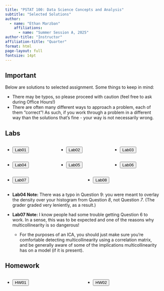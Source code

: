 ```yaml
---
title: "PSTAT 100: Data Science Concepts and Analysis"
subtitle: "Selected Solutions"
author:
  - name: "Ethan Marzban"
    affiliations:
      - name: "Summer Session A, 2025"
author-title: "Instructor"
affiliation-title: "Quarter"
format: html
page-layout: full
fontsize: 14pt
---
```



::: {.callout-important}
## **Important** 

Below are solutions to selected assignment. Some things to keep in mind:

-   There may be typos, so please proceed with caution (feel free to ask during Office Hours!)
-   There are often many different ways to approach a problem, each of them “correct”! As such, if you work through a problem in a different way than the solutions that’s fine - your way is not necessarily wrong.

:::


## Labs

:::: {.columns}

::: {.column width="33.3333%"}
-   <a href="../Files/Solns/lab01_solns.pdf" target="_blank"><button type="button" class="btn btn-primary">Lab01</button></a>
:::

::: {.column width="33.3333%"}
-   <a href="../Files/Solns/lab02_solns.pdf" target="_blank"><button type="button" class="btn btn-primary">Lab02</button></a>
:::

::: {.column width="33.3333%"}
-   <a href="../Files/Solns/lab03_solns.pdf" target="_blank"><button type="button" class="btn btn-primary">Lab03</button></a>
:::

::::


:::: {.columns}

::: {.column width="33.3333%"}
-   <a href="../Files/Solns/lab04_solns.pdf" target="_blank"><button type="button" class="btn btn-primary">Lab04</button></a>
:::

::: {.column width="33.3333%"}
-   <a href="../Files/Solns/lab05_solns.pdf" target="_blank"><button type="button" class="btn btn-primary">Lab05</button></a>
:::

::: {.column width="33.3333%"}
-   <a href="../Files/Solns/lab06_solns.pdf" target="_blank"><button type="button" class="btn btn-primary">Lab06</button></a>
:::

::::


:::: {.columns}

::: {.column width="33.3333%"}
-   <a href="../Files/Solns/lab07_solns.pdf" target="_blank"><button type="button" class="btn btn-primary">Lab07</button></a>
:::

::: {.column width="33.3333%"}
-   <a href="../Files/Solns/lab08_solns.pdf" target="_blank"><button type="button" class="btn btn-primary">Lab08</button></a>
:::


::::

-   **Lab04 Note:** There was a typo in Question 9: you were meant to overlay the density over your histogram from Question _8_, not Question _7_. (The grader graded very leniently, as a result.)

-   **Lab07 Note:** I know people had some trouble getting Question 6 to work. In a sense, this was to be expected and one of the reasons why multicollinearity is so dangerous!
    -   For the purposes of an ICA, you should just make sure you're comfortable detecting multicollinearity using a correlation matrix, and be generally aware of some of the implications multicollinearity has on a model (if it is present).


## Homework

:::: {.columns}

::: {.column width="33.3333%"}
-   <a href="../Files/Solns/HW01_Solns.pdf" target="_blank"><button type="button" class="btn btn-primary">HW01</button></a>
:::

::: {.column width="33.3333%"}
-   <a href="../Files/Solns/HW02_Solns.pdf" target="_blank"><button type="button" class="btn btn-primary">HW02</button></a>
:::

::::